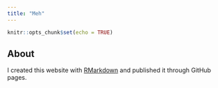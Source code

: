 ```yaml
---
title: "Meh"
---
```


```r
knitr::opts_chunk$set(echo = TRUE)
```

## About

I created this website with [RMarkdown](http://rmarkdown.rstudio.com/rmarkdown_websites.html) and published it through GitHub pages.
